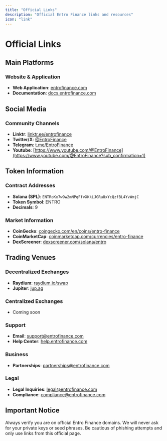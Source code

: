 ```yaml
---
title: "Official Links"
description: "Official Entro Finance links and resources"
icon: "link"
---
```


# Official Links

## Main Platforms

### Website & Application
- **Web Application**: [entrofinance.com](https://entrofinance.com)
- **Documentation**: [docs.entrofinance.com](https://docs.entrofinance.com)


## Social Media

### Community Channels
- **Linktr**: [linktr.ee/entrofinance](https://linktr.ee/entrofinance)
- **Twitter/X**: [@EntroFinance](https://x.com/EntroFinance)
- **Telegram**: [t.me/EntroFinance](https://t.me/EntroFinance)
- **Youtube**: [https://www.youtube.com/@EntroFinance](https://www.youtube.com/@EntroFinance?sub_confirmation=1)


## Token Information

### Contract Addresses
- **Solana (SPL)**: `ENTRoKx7w9w2mNPqFfvXKkLJGRa8xYcQzfBL4YvWmjC`
- **Token Symbol**: ENTRO
- **Decimals**: 9

### Market Information
- **CoinGecko**: [coingecko.com/en/coins/entro-finance](https://coingecko.com/en/coins/entro-finance)
- **CoinMarketCap**: [coinmarketcap.com/currencies/entro-finance](https://coinmarketcap.com/currencies/entro-finance)
- **DexScreener**: [dexscreener.com/solana/entro](https://dexscreener.com/solana/entro)

## Trading Venues

### Decentralized Exchanges
- **Raydium**: [raydium.io/swap](https://raydium.io/swap)
- **Jupiter**: [jup.ag](https://jup.ag)

### Centralized Exchanges
- Coming soon

### Support
- **Email**: support@entrofinance.com
- **Help Center**: [help.entrofinance.com](https://help.entrofinance.com)

### Business
- **Partnerships**: partnerships@entrofinance.com

### Legal
- **Legal Inquiries**: legal@entrofinance.com
- **Compliance**: compliance@entrofinance.com

## Important Notice

Always verify you are on official Entro Finance domains. We will never ask for your private keys or seed phrases. Be cautious of phishing attempts and only use links from this official page.